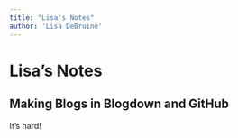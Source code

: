 ```yaml
---
title: "Lisa's Notes"
author: 'Lisa DeBruine'
---
```


# Lisa's Notes

## Making Blogs in Blogdown and GitHub

It's hard!
